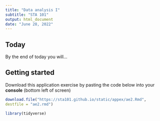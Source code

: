 ```yaml
---
title: "Data analysis I"
subtitle: "STA 101"
output: html_document
date: "June 28, 2022"
---
```


## Today

By the end of today you will... 

## Getting started

Download this application exercise by pasting the code below into your **console** (bottom left of screen)

```r
download.file("https://sta101.github.io/static/appex/ae2.Rmd",
destfile = "ae2.rmd")
```

```r
library(tidyverse)
```

```r

```

## 
